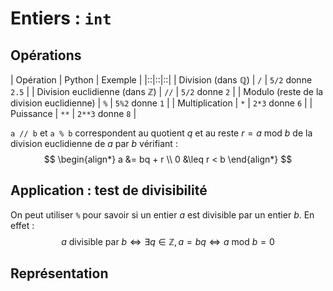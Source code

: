 # Entiers : `int`

## Opérations

| Opération | Python | Exemple |
|::|::|::|
| Division (dans $\mathbb{Q}$) | `/` | `5/2` donne `2.5` |
| Division euclidienne (dans $\mathbb{Z}$) | `//` | `5/2` donne `2` |
| Modulo (reste de la division euclidienne) | `%` | `5%2` donne `1` |
| Multiplication | `*` | `2*3` donne `6` |
| Puissance | `**` | `2**3` donne `8` |

`a // b` et `a % b` correspondent au quotient $q$ et au reste $r = a\text{ mod } b$ de la division euclidienne de $a$ par $b$ vérifiant : 
$$
    \begin{align*}
        a &= bq + r \\
        0 &\leq r < b
    \end{align*}
$$

## Application : test de divisibilité

On peut utiliser `%` pour savoir si un entier $a$ est divisible par un entier $b$. En effet :
$$
    a \text{ divisible par } b \iff \exists q \in \mathbb{Z}, a = bq \iff a \text{ mod } b = 0
$$

## Représentation
